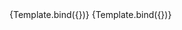 
<Meta title="atoms/FileUpload" component={FileUpload} />


<Canvas>
    <Story name="WithHint">
        {Template.bind({})}
    </Story>
</Canvas>

<Canvas>
    <Story name="WithoutHint"
        args={{
            hint: null
        }}>
        {Template.bind({})}
    </Story>
</Canvas>